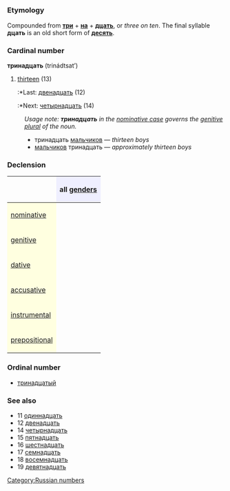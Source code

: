 =={{ru}}==
[[Category:Russian numbers]]
===Etymology===
Compounded from '''[[три]]''' + '''[[на]]''' + '''[[десять|дцать]]''', or ''three on ten''. The final syllable '''дцать''' is an old short form of '''[[десять]]'''.

=== Cardinal number ===
'''тринадцать''' (trinádtsat’)

#[[thirteen]] (13)
#:*Last: [[двенадцать]] (12)
#:*Next: [[четырнадцать]] (14)

:''Usage note: '''''тринадцать''''' in the [[nominative case]] governs the [[genitive]] [[plural]] of the noun.''
:*тринадцать [[мальчик|мальчиков]] — ''thirteen boys''
:*[[мальчик|мальчиков]] тринадцать — ''approximately thirteen boys''

===Declension===
{| border="1" cellpadding="4" cellspacing="0"
!
! style="background-color: #EFEFFF" align="center"|all [[gender]]s
|-
! style="background-color: #FFFFE0" align="left"|[[nominative case|nominative]]
| align="center"|{{Unicode|трина́дцать}}
|-
! style="background-color: #FFFFE0" align="left"|[[genitive case|genitive]]
| align="center"|{{Unicode|трина́дцати}}
|-
! style="background-color: #FFFFE0" align="left"|[[dative case|dative]]
| align="center"|{{Unicode|трина́дцати}}
|-
! style="background-color: #FFFFE0" align="left"|[[accusative case|accusative]]
| align="center"|{{Unicode|трина́дцать}}
|-
! style="background-color: #FFFFE0" align="left"|[[instrumental case|instrumental]]
| align="center"|{{Unicode|трина́дцатью}}
|-
! style="background-color: #FFFFE0" align="left"|[[prepositional case|prepositional]]
| align="center"|{{Unicode|о трина́дцати}}
|}

===Ordinal number===
*[[тринадцатый]]

===See also===
*11 [[одиннадцать]]
*12 [[двенадцать]]
*14 [[четырнадцать]]
*15 [[пятнадцать]]
*16 [[шестнадцать]]
*17 [[семнадцать]]
*18 [[восемнадцать]]
*19 [[девятнадцать]]